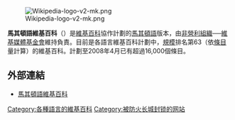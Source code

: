 [[File:Wikipedia-logo-v2-mk.png|right]]

'''馬其頓語維基百科'''（{{lang-mk|'''Википедија на македонски јазик'''}}）是[[維基百科|維基百科]]協作計劃的[[馬其頓語|馬其頓語]]版本，由[[非營利組織|非營利組織]]──[[維基媒體基金會|維基媒體基金會]]維持負責。目前是各語言維基百科計劃中，[[規模|規模]]排名第63（依[[條目|條目]]量計算）的維基百科。計劃至2008年4月已有超過16,000個條目。

== 外部連結 ==
* [https://mk.wikipedia.org/wiki/%D0%93%D0%BB%D0%B0%D0%B2%D0%BD%D0%B0_%D1%81%D1%82%D1%80%D0%B0%D0%BD%D0%B8%D1%86%D0%B0 馬其頓語維基百科] {{Wayback|url=https://mk.wikipedia.org/wiki/%D0%93%D0%BB%D0%B0%D0%B2%D0%BD%D0%B0_%D1%81%D1%82%D1%80%D0%B0%D0%BD%D0%B8%D1%86%D0%B0 |date=20210525034523 }}

{{Wikipedia Editions}}

[[Category:各種語言的維基百科|Category:各種語言的維基百科]]
[[Category:被防火长城封锁的网站|Category:被防火长城封锁的网站]]


{{Wikipedia-stub}}